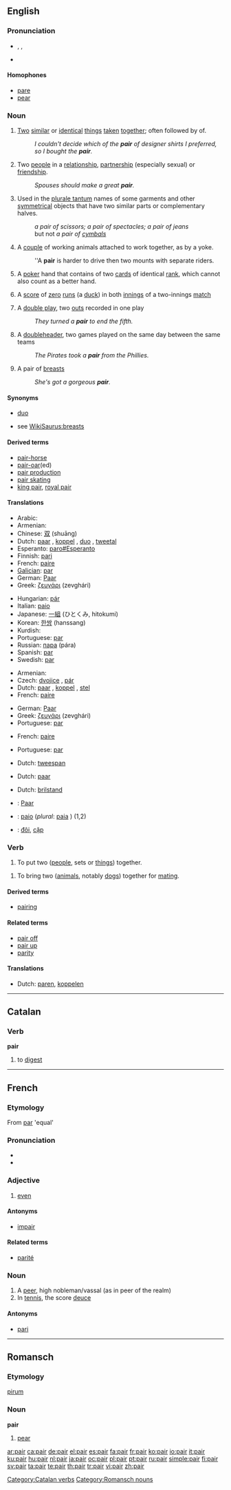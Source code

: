 ==English==

===Pronunciation===
* {{enPR|pâr}}, {{IPA|/peə(r)/}}, {{SAMPA|/pe@(r)/}}
* {{audio|en-us-pair.ogg|Audio (US)}}
*: {{rhymes|ɛə(r)}}

====Homophones====
* [[pare]]
* [[pear]]

===Noun===
{{en-noun|pl2=pair}}

# [[two|Two]] [[similar]] or [[identical]] [[thing]]s [[taken]] [[together]]; often followed by of.
#: ''I couldn't decide which of the '''pair''' of designer shirts I preferred, so I bought the '''pair'''.''
# Two [[people]] in a [[relationship]], [[partnership]] (especially sexual) or [[friendship]].
#: ''Spouses should make a great '''pair'''.''
# Used in the [[plurale tantum]] names of some garments and other [[symmetrical]] objects that have two similar parts or complementary halves.
#: ''a pair of scissors; a pair of spectacles; a pair of jeans''
#: but not ''a pair of [[cymbals]]''
# A [[couple]] of working animals attached to work together, as by a yoke.
#: ''A '''pair''' is harder to drive then two mounts with separate riders.
# {{cards}} A [[poker]] hand that contains of two [[card]]s of identical [[rank]], which cannot also count as a better hand.
# {{cricket}} A [[score]] of [[zero]] [[run]]s (a [[duck]]) in both [[innings]] of a two-innings [[match]]
# {{baseball|informal}} A [[double play]], two [[out]]s recorded in one play
#: ''They turned a '''pair''' to end the fifth.''
# {{baseball|informal}} A [[doubleheader]], two games played on the same day between the same teams
#: ''The Pirates took a '''pair''' from the Phillies.''
# {{slang}} A pair of [[breast]]s
#: ''She's got a gorgeous '''pair'''.''

====Synonyms====
* [[duo]]
* {{sense|pair of breasts}} see [[WikiSaurus:breasts]]

====Derived terms====
* [[pair-horse]]
* [[pair-oar]](ed)
* [[pair production]]
* [[pair skating]]
* [[king pair]], [[royal pair]]

====Translations====
{{trans-top|two similar or identical things}}
* Arabic: {{Arab|[[زوج]]}} {{IPAchar|(zauj)}} {{m}}
* Armenian: {{t|hy|զույգ|sc=Armn|tr=zuyg}}
* Chinese: [[双]] (shuāng)
* Dutch: [[paar]] {{n}}, [[koppel]] {{n}}, [[duo]] {{n}}, [[tweetal]] {{n}}
* Esperanto: [[paro#Esperanto]]
* Finnish: [[pari]]
* French: [[paire]] {{f}}
* [[Galician]]: [[par]] {{m}}
* German: [[Paar]] {{n}}
* Greek: [[ζευγάρι]] (zevghári) {{n}}
{{trans-mid}}
* Hungarian: [[pár]]
* Italian: [[paio]] {{m}}
* Japanese: [[一組]] (ひとくみ, hitokumi)
* Korean: [[한쌍]] (hanssang)
* Kurdish: {{KUchar|[[جووت]]}}
* Portuguese: [[par#Portuguese|par]] {{m}}
* Russian: [[пара]] (pára) {{f}}
* Spanish: [[par#Spanish|par]] {{m}}
* Swedish: [[par#Swedish|par]] {{n}}
{{trans-bottom}}

{{trans-top|two people in some relationship}}
* Armenian: {{t|hy|զույգ|sc=Armn|tr=zuyg}}
* Czech: [[dvojice]] {{f}}, [[pár]] {{m}}
* Dutch: [[paar]] {{n}}, [[koppel]] {{n}}, [[stel]] {{n}}
* French: [[paire]] {{f}}
{{trans-mid}}
* German: [[Paar]] {{n}}
* Greek: [[ζευγάρι]] (zevghári) {{n}}
* Portuguese: [[par#Portuguese|par]] {{m}}
{{trans-bottom}}

{{trans-top|used in the names of some objects having two identical/complementary halves}}
* French: [[paire]] {{f}}
{{trans-mid}}
* Portuguese: [[par]] {{m}}
{{trans-bottom}}

{{trans-top|A couple of working animals attached to work together}}
* Dutch: [[tweespan]] {{n}}
{{trans-mid}}
{{trans-bottom}}

{{trans-top|Cards hand}}
* Dutch: [[paar]] {{n}}
{{trans-mid}}
{{trans-bottom}}

{{trans-top|Cricket score}}
* Dutch: [[brilstand]] {{n}}
{{trans-mid}}
{{trans-bottom}}

{{checktrans}}
* {{ttbc|German}}: [[Paar]] {{n}}
* {{ttbc|Italian}}: [[paio]] {{m}} (''plural'': [[paia]] {{f}}) (1,2)
* {{ttbc|Vietnamese}}: [[đôi]], [[cặp]]

===Verb===
{{en-verb}}

# {{transitive}} To put two ([[people]], sets or [[things]]) together.
<!-- this is "pair off": # To find a partner for. -->
<!-- this is "pair off": # To separate a [[group]] into sets of two.-->
# {{transitive}} To bring two ([[animal]]s, notably [[dog]]s) together for [[mating]].

====Derived terms====
* [[pairing]]

====Related terms====
* [[pair off]]
* [[pair up]]
* [[parity]]

====Translations====
* Dutch: [[paren]], [[koppelen]]

----

==Catalan==

===Verb===
'''pair'''

# to [[digest]]

[[Category:Catalan verbs]]

----

==French==

===Etymology===
From {{etyl|la}} [[par]] 'equal'

===Pronunciation===
* {{audio|Fr-pair.ogg|audio}}
* {{IPA|/pɛʁ/|lang=fr}}

===Adjective===
{{fr-adj}}

# {{context|number|lang=fr}} [[even]]

====Antonyms====
* [[impair]]

====Related terms====
* [[parité]]

===Noun===
{{fr-noun|m}}

# A [[peer]], high nobleman/vassal (as in peer of the realm)
# In [[tennis]], the score [[deuce]]

====Antonyms====
* [[pari]] {{m}}

----

==Romansch==

===Etymology===
{{etyl|la|rm}} [[pirum]]

===Noun===
'''pair'''

# [[pear]]

[[Category:Romansch nouns]]

[[ar:pair]]
[[ca:pair]]
[[de:pair]]
[[el:pair]]
[[es:pair]]
[[fa:pair]]
[[fr:pair]]
[[ko:pair]]
[[io:pair]]
[[it:pair]]
[[ku:pair]]
[[hu:pair]]
[[nl:pair]]
[[ja:pair]]
[[oc:pair]]
[[pl:pair]]
[[pt:pair]]
[[ru:pair]]
[[simple:pair]]
[[fi:pair]]
[[sv:pair]]
[[ta:pair]]
[[te:pair]]
[[th:pair]]
[[tr:pair]]
[[vi:pair]]
[[zh:pair]]